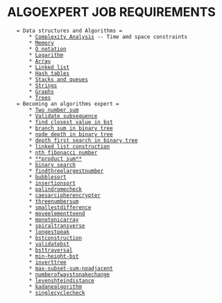 = ALGOEXPERT JOB REQUIREMENTS =
    = Data structures and Algorithms =
        * [[Complexity Analysis]] -- Time amd space constraints
        * [[Memory]]
        * [[O notation]]
        * [[Logarithm]]
        * [[Array]]
        * [[Linked list]]
        * [[Hash tables]]
        * [[Stacks and queues]]
        * [[Strings]]
        * [[Graphs]]
        * [[Trees]]
    = Becoming an algorithms expert =
        * [[Two number sum]]
        * [[Validate subsequence]]
        * [[find closest value in bst]]
        * [[branch sum in binary tree]]
        * [[node depth in binary tree]]
        * [[depth first search in binary tree]]
        * [[linked list construction]]
        * [[nth fibonacci number]]
        * [[**product sum**]]
        * [[binary search]]
        * [[findthreelargestnumber]]
        * [[bubblesort]]
        * [[insertionsort]]
        * [[palindromecheck]]
        * [[caesarcipherencrypter]]
        * [[threenumbersum]]
        * [[smallestdifference]]
        * [[moveelementtoend]]
        * [[monotonicarray]]
        * [[spiraltransverse]]
        * [[longestpeak]]
        * [[bstconstruction]]
        * [[validatebst]]
        * [[bsttraversal]]
        * [[min-height-bst]]
        * [[inverttree]]
        * [[max-subset-sum-noadjacent]]
        * [[numberofwaystonakechange]]
        * [[levenshteindistance]]
        * [[kadanealgorithm]]
        * [[singlecyclecheck]]
